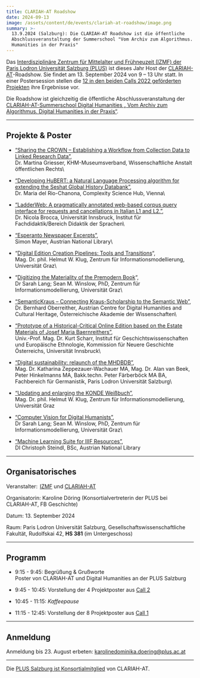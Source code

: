 ```yaml
---
title: CLARIAH-AT Roadshow
date: 2024-09-13
image: /assets/content/de/events/clariah-at-roadshow/image.png
summary: >-
  13.9.2024 (Salzburg): Die CLARIAH-AT Roadshow ist die öffentliche
  Abschlussveranstaltung der Summerschool "Vom Archiv zum Algorithmus. Digital
  Humanities in der Praxis"
---
```

Das [Interdisziplinäre Zentrum für Mittelalter und Frühneuzeit (IZMF) der Paris Lodron Universität Salzburg (PLUS)](https://izmf-salzburg.at/) ist dieses Jahr Host der [CLARIAH-AT](https://clariah.at/)-Roadshow. Sie findet am 13. September 2024 von 9 – 13 Uhr statt. In einer Postersession stellen die [12 in den beiden Calls 2022 geförderten Projekten](https://clariah.at/project-funding/) ihre Ergebnisse vor.

Die Roadshow ist gleichzeitig die öffentliche Abschlussveranstaltung der [CLARIAH-AT-Summerschool Digital Humanities „ Vom Archiv zum Algorithmus. Digital Humanities in der Praxis“](https://dhsalzburg.hypotheses.org/1429).

---

## Projekte & Poster

* [“Sharing the CROWN – Establishing a Workflow from Collection Data to Linked Research Data”](https://clariah.at/sharing-the-crown/), \
  Dr. Martina Griesser, KHM-Museumsverband, Wissenschaftliche Anstalt öffentlichen Rechts\\

* [“Developing HuBERT: a Natural Language Processing algorithm for extending the Seshat Global History Databank”](https://clariah.at/developing-hubert/), \
  Dr. Maria del Rio-Chanona, Complexity Science Hub, Vienna\\

* [“LadderWeb: A pragmatically annotated web-based](https://clariah.at/ladderweb/)[ corpus query interface for requests and cancellations in Italian L1 and L2.”](https://digital-humanities.at/en/dha/s-project/ladderweb-pragmatically-annotated-web-based-corpus-query-interface-requests-and-cancellations), \
  Dr. Nicola Brocca, Universität Innsbruck, Institut für Fachdidaktik/Bereich Didaktik der Sprachen\\

* [“Esperanto Newspaper Excerpts”](https://clariah.at/esperanto-newspaper-excerpts/), \
  Simon Mayer, Austrian National Library\\

* “[Digital Edition Creation Pipelines: Tools and Transitions](https://clariah.at/digedtnt/)“, \
  Mag. Dr. phil. Helmut W. Klug, Zentrum für Informationsmodellierung, Universität Graz\\

* “[Digitizing the Materiality of the Premodern Book](https://clariah.at/digitizing-the-premodern-book/)“, \
  Dr Sarah Lang; Sean M. Winslow, PhD, Zentrum für Informationsmodellierung, Universität Graz\\

* [“SemanticKraus – Connecting Kraus-Scholarship to the Semantic Web”](https://clariah.at/semantickraus-connecting-kraus-scholarship-to-the-semantic-web/), \
  Dr. Bernhard Oberreither, Austrian Centre for Digital Humanities and Cultural Heritage, Österreichische Akademie der Wissenschaften\\

* [“Prototype of a Historical-Critical Online Edition based on the Estate Materials of Josef Maria Baernreithers”](https://clariah.at/online-edition-baernreither/), \
  Univ.-Prof. Mag. Dr. Kurt Scharr, Institut für Geschichtswissenschaften und Europäische Ethnologie, Kommission für Neuere Geschichte Österreichs, Universität Innsbruck\\

* [“Digital sustainability: relaunch of the MHDBDB”](https://clariah.at/relaunch-of-the-mhdbdb/), \
  Mag. Dr. Katharina Zeppezauer-Wachauer MA, Mag. Dr. Alan van Beek, Peter Hinkelmanns MA, Bakk.techn. Peter Färberböck MA BA, Fachbereich für Germanistik, Paris Lodron Universität Salzburg\\

* [“Updating and enlarging the KONDE Weißbuch”](https://clariah.at/updating-the-konde-weisbuch/), \
  Mag. Dr. phil. Helmut W. Klug, Zentrum für Informationsmodellierung, Universität Graz

* [“Computer Vision for Digital Humanists”](https://clariah.at/computer-vision-for-digital-humanists/), \
  Dr Sarah Lang; Sean M. Winslow, PhD, Zentrum für Informationsmodellierung, Universität Graz\\

* [“Machine Learning Suite for IIIF Resources”](https://clariah.at/iiif-suite/), \
  DI Christoph Steindl, BSc, Austrian National Library

---

## Organisatorisches

Veranstalter:  [IZMF](https://izmf-salzburg.at/) und [CLARIAH-AT](https://clariah.at/about-clariah-at/) 

Organisatorin: Karoline Döring (Konsortialvertreterin der PLUS bei CLARIAH-AT, FB Geschichte) 

Datum: 13. September 2024 

Raum: Paris Lodron Universität Salzburg, Gesellschaftswissenschaftliche Fakultät, Rudolfskai 42, **HS 381** (im Untergeschoss)

---

## Programm

* 9:15 - 9:45: Begrüßung & Grußworte\
  Poster von CLARIAH-AT und Digital Humanities an der PLUS Salzburg

* 9:45 - 10:45: Vorstellung der 4 Projektposter aus [Call 2](/project-funding/#round-2)

* 10:45 - 11:15: *Kaffeepause*&#x20;

* 11:15 - 12:45: Vorstellung der 8 Projektposter aus [Call 1](/project-funding/#round-1)

---

## Anmeldung

Anmeldung bis 23. August erbeten: [karolinedominika.doering@plus.ac.at](mailto:karolinedominika.doering@plus.ac.at) 

---

Die [PLUS Salzburg ist Konsortialmitglied](/about-clariah-at) von CLARIAH-AT.

